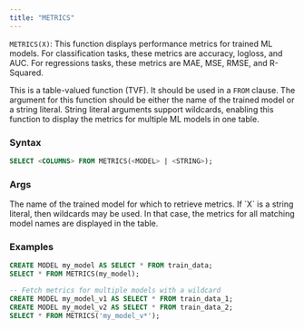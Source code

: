 ```yaml
---
title: "METRICS"
---
```


`METRICS(X)`: This function displays performance metrics for
trained ML models. For classification tasks, these metrics are
accuracy, logloss, and AUC. For regressions tasks, these metrics are
MAE, MSE, RMSE, and R-Squared.

This is a table-valued function (TVF). It should be used in a `FROM` 
clause. The argument for this function should be either the name of the
trained model or a string literal. String literal arguments support wildcards,
enabling this function to display the metrics for multiple ML models in one table.


### Syntax

```sql
SELECT <COLUMNS> FROM METRICS(<MODEL> | <STRING>);
```

### Args

<ParamField query="X" type="model or str (literal)">
  The name of the trained model for which to retrieve metrics.
  If `X` is a string literal, then wildcards may be used. 
  In that case, the metrics for all matching model names
  are displayed in the table.
</ParamField>


### Examples

```sql
CREATE MODEL my_model AS SELECT * FROM train_data;
SELECT * FROM METRICS(my_model);
```

```sql
-- Fetch metrics for multiple models with a wildcard
CREATE MODEL my_model_v1 AS SELECT * FROM train_data_1;
CREATE MODEL my_model_v2 AS SELECT * FROM train_data_2;
SELECT * FROM METRICS('my_model_v*');
```

